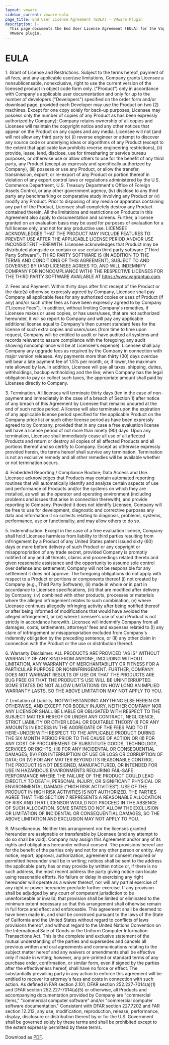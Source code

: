 ```yaml
---
layout: vmware
sidebar_current: vmware-eula
page_title: End User License Agreement (EULA) - VMware Plugin
description: |-
  This page documents the End User License Agreement (EULA) for the Vagrant
  VMware plugin.
---
```


# EULA

1\. Grant of License and Restrictions. Subject to the terms hereof, payment of all fees, and any applicable user/use limitations, Company grants Licensee a nonsublicensable, nonexclusive, right to use the current version of the licensed product in object code form only. ("Product") only in accordance with Company's applicable user documentation and only for up to the number of developers ("Developers") specified on the order form and/or download page, provided each Developer may use the Product on two (2) machines. Except for one copy solely for back-up purposes, Licensee may possess only the number of copies of any Product as has been expressly authorized by Company); Company retains ownership of all copies and Licensee will maintain the copyright notice and any other notices that appear on the Product on any copies and any media. Licensee will not (and will not allow any third party to) (i) reverse engineer or attempt to discover any source code or underlying ideas or algorithms of any Product (except to the extent that applicable law prohibits reverse engineering restrictions), (ii) provide, lease, lend, disclose, use for timesharing or service bureau purposes, or otherwise use or allow others to use for the benefit of any third party, any Product (except as expressly and specifically authorized by Company), (iii) possess or use any Product, or allow the transfer, transmission, export, or re-export of any Product or portion thereof in violation of any export control laws or regulations administered by the U.S. Commerce Department, U.S. Treasury Department's Office of Foreign Assets Control, or any other government agency, (iv) disclose to any third party any benchmarking or comparative study involving any Product or (v) modify any Product. Prior to disposing of any media or apparatus containing any part of the Product, Licensee shall completely destroy any Product contained therein. All the limitations and restrictions on Products in this Agreement also apply to documentation and screens. Further, a license granted on an evaluation basis may be used for purposes of evaluation for a full license only, and not for any productive use. LICENSEE ACKNOWLEDGES THAT THE PRODUCT MAY INCLUDE FEATURES TO PREVENT USE AFTER THE APPLICABLE LICENSE PERIOD AND/OR USE INCONSISTENT HEREWITH. Licensee acknowledges that Product may be distributed alongside or contain or use certain third party software ("Third Party Software"). THIRD PARTY SOFTWARE IS (IN ADDITION TO THE TERMS AND CONDITIONS OF THIS AGREEMENT), SUBJECT TO AND GOVERNED BY (AND LICENSEE AGREES TO, AND WILL INDEMNIFY COMPANY FOR NONCOMPLIANCE WITH) THE RESPECTIVE LICENSES FOR THE THIRD PARTY SOFTWARE AVAILABLE AT https://www.vagrantup.com.

2\. Fees and Payment. Within thirty days after first receipt of the Product or the date(s) otherwise expressly agreed by Company, Licensee shall pay Company all applicable fees for any authorized copies or uses of Product (if any) and/or such other fees as have been expressly agreed to by Company ("License Fees"). In addition, without limiting Company's remedies, if Licensee makes or uses copies, or has users/uses, that are not authorized hereunder, it will so report to Company and will pay any applicable additional license equal to Company's then current standard fees for the license of such extra copies and users/uses (from time to time upon request, Company will be entitled to audit or have audited all systems and records relevant to assure compliance with the foregoing; any audit showing noncompliance will be at Licensee's expense). Licensee shall pay Company any upgrade fees as required by the Company in connection with major version releases. Any payments more than thirty (30) days overdue will bear a late payment fee of 1.5% per month, or, if lower, the maximum rate allowed by law. In addition, Licensee will pay all taxes, shipping, duties, withholdings, backup withholding and the like; when Company has the legal obligation to pay or collect such taxes, the appropriate amount shall paid by Licensee directly to Company.

3\. Termination. All licenses will terminate thirty days (ten in the case of non-payment and immediately in the case of a breach of Section 1) after notice of any breach of this Agreement by Licensee that remains uncured at the end of such notice period. A license will also terminate upon the expiration of any applicable license period specified for the applicable Product on the Company price list or such other license period as have been expressly agreed to by Company, provided that in any case a free evaluation license will have a license period of not more than ninety (90) days. Upon any termination, Licensee shall immediately cease all use of all affected Products and return or destroy all copies of all affected Products and all portions thereof and so certify to Company. Except as otherwise expressly provided herein, the terms hereof shall survive any termination. Termination is not an exclusive remedy and all other remedies will be available whether or not termination occurs.

4\. Embedded Reporting / Compliance Routine; Data Access and Use. Licensee acknowledges that Products may contain automated reporting routines that will automatically identify and analyze certain aspects of use and performance of Products and/or the systems on which they are installed, as well as the operator and operating environment (including problems and issues that arise in connection therewith), and provide reporting to Company. Provided it does not identify Licensee, Company will be free to use for development, diagnostic and corrective purposes any data and information it so collects relating to diagnosis, problems, systems, performance, use or functionality, and may allow others to do so.

5\. Indemnification. Except in the case of a free evaluation license, Company shall hold Licensee harmless from liability to third parties resulting from infringement by a Product of any United States patent issued sixty (60) days or more before delivery of such Product or any copyright or misappropriation of any trade secret, provided Company is promptly notified of any and all threats, claims and proceedings related thereto and given reasonable assistance and the opportunity to assume sole control over defense and settlement; Company will not be responsible for any settlement it does not approve. The foregoing obligations do not apply with respect to a Product or portions or components thereof (i) not created by Company (e.g., Third Party Software), (ii) made in whole or in part in accordance to Licensee specifications, (iii) that are modified after delivery by Company, (iv) combined with other products, processes or materials where the alleged infringement relates to such combination, (v) where Licensee continues allegedly infringing activity after being notified thereof or after being informed of modifications that would have avoided the alleged infringement, or (vi) where Licensee's use of such Product is not strictly in accordance herewith. Licensee will indemnify Company from all damages, costs, settlements, attorneys' fees and expenses related to (I) any claim of infringement or misappropriation excluded from Company's indemnity obligation by the preceding sentence, or (II) any other claim in connection with the Product or the use or distribution thereof.

6\. Warranty Disclaimer. ALL PRODUCTS ARE PROVIDED "AS IS" WITHOUT WARRANTY OF ANY KIND FROM ANYONE, INCLUDING WITHOUT LIMITATION, ANY WARRANTY OF MERCHANTABILITY OR FITNESS FOR A PARTICULAR PURPOSE OR NONINFRINGEMENT. FURTHER, COMPANY DOES NOT WARRANT RESULTS OF USE OR THAT THE PRODUCTS ARE BUG FREE OR THAT THE PRODUCT'S USE WILL BE UNINTERRUPTED. SOME STATES DO NOT ALLOW LIMITATIONS ON HOW LONG AN IMPLIED WARRANTY LASTS, SO THE ABOVE LIMITATION MAY NOT APPLY TO YOU.

7\. Limitation of Liability. NOTWITHSTANDING ANYTHING ELSE HEREIN OR OTHERWISE, AND EXCEPT FOR BODILY INJURY, NEITHER COMPANY NOR ANY LICENSOR SHALL BE LIABLE OR OBLIGATED WITH RESPECT TO THE SUBJECT MATTER HEREOF OR UNDER ANY CONTRACT, NEGLIGENCE, STRICT LIABILITY OR OTHER LEGAL OR EQUITABLE THEORY (I) FOR ANY AMOUNTS IN EXCESS IN THE AGGREGATE OF THE FEES PAID TO IT HERE¬UNDER WITH RESPECT TO THE APPLICABLE PRODUCT DURING THE SIX MONTH PERIOD PRIOR TO THE CAUSE OF ACTION OR (II) FOR ANY COST OF PROCUREMENT OF SUBSTITUTE GOODS, TECHNOLOGY, SERVICES OR RIGHTS; (III) FOR ANY INCIDENTAL OR CONSEQUENTIAL DAMAGES; (IV) FOR INTERRUPTION OF USE OR LOSS OR CORRUPTION OF DATA; OR (V) FOR ANY MATTER BEYOND ITS REASONABLE CONTROL. THE PRODUCT IS NOT DESIGNED, MANUFACTURED, OR INTENDED FOR USE IN HAZARDOUS ENVIRONMENTS REQUIRING FAIL-SAFE PERFORMANCE WHERE THE FAILURE OF THE PRODUCT COULD LEAD DIRECTLY TO DEATH, PERSONAL INJURY, OR SIGNIFICANT PHYSICAL OR ENVIRONMENTAL DAMAGE ("HIGH RISK ACTIVITIES"). USE OF THE PRODUCT IN HIGH RISK ACTIVITIES IS NOT AUTHORIZED. THE PARTIES AGREE THAT THIS SECTION 7 REPRESENTS A REASONABLE ALLOCATION OF RISK AND THAT LICENSOR WOULD NOT PROCEED IN THE ABSENCE OF SUCH ALLOCATION. SOME STATES DO NOT ALLOW THE EXCLUSION OR LIMITATION OF INCIDENTAL OR CONSEQUENTIAL DAMAGES, SO THE ABOVE LIMITATION AND EXCLUSION MAY NOT APPLY TO YOU.

8\. Miscellaneous. Neither this arrangement nor the licenses granted hereunder are assignable or transferable by Licensee (and any attempt to do so shall be void). Company may assign this Agreement and/or any of its rights and obligations hereunder without consent. The provisions hereof are for the benefit of the parties only and not for any other person or entity. Any notice, report, approval, authorization, agreement or consent required or permitted hereunder shall be in writing; notices shall be sent to the address the applicable party has or may provide by written notice or, if there is no such address, the most recent address the party giving notice can locate using reasonable efforts. No failure or delay in exercising any right hereunder will operate as a waiver thereof, nor will any partial exercise of any right or power hereunder preclude further exercise. If any provision shall be adjudged by any court of competent jurisdiction to be unenforceable or invalid, that provision shall be limited or eliminated to the minimum extent necessary so that this arrangement shall otherwise remain in full force and effect and enforceable. This agreement shall be deemed to have been made in, and shall be construed pursuant to the laws of the State of California and the United States without regard to conflicts of laws provisions thereof, and without regard to the United Nations Convention on the International Sale of Goods or the Uniform Computer Information Transactions Act. This is the complete and exclusive statement of the mutual understanding of the parties and supersedes and cancels all previous written and oral agreements and communications relating to the subject matter hereof and any waivers or amendments shall be effective only if made in writing; however, any pre-printed or standard terms of any purchase order, confirmation, or similar form, even if signed by the parties after the effectiveness hereof, shall have no force or effect. The substantially prevailing party in any action to enforce this agreement will be entitled to recover its attorney's fees and costs in connection with such action. As defined in FAR section 2.101, DFAR section 252.227-7014(a)(1) and DFAR section 252.227-7014(a)(5) or otherwise, all Products and accompanying documentation provided by Company are "commercial items," "commercial computer software" and/or "commercial computer software documentation." Consistent with DFAR section 227.7202 and FAR section 12.212, any use, modification, reproduction, release, performance, display, disclosure or distribution thereof by or for the U.S. Government shall be governed solely by these terms and shall be prohibited except to the extent expressly permitted by these terms.

Download as [PDF](https://s3.amazonaws.com/hc-public/sales/EULA_standalone.pdf).
